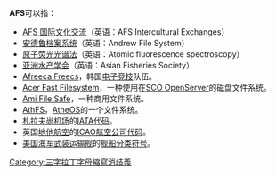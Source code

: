 '''AFS'''可以指：
* [[AFS_国际文化交流|AFS 国际文化交流]]（英语：AFS Intercultural Exchanges）
* [[安德鲁档案系统|安德鲁档案系统]]（英语：Andrew File System）
* [[原子荧光光谱法|原子荧光光谱法]]（英语：Atomic fluorescence spectroscopy）
* [[亚洲水产学会|亚洲水产学会]]（英语：Asian Fisheries Society）
* [[Afreeca_Freecs|Afreeca Freecs]]，韩国[[电子竞技|电子竞技]]队伍。
* [[Acer_Fast_Filesystem|Acer Fast Filesystem]]，一种使用在[[SCO_OpenServer|SCO OpenServer]]的磁盘文件系统。
* [[Ami_File_Safe|Ami File Safe]]，一种商用文件系统。
* [[AthFS|AthFS]]，[[AtheOS|AtheOS]]的一个文件系统。
* [[札拉夫尚机场|札拉夫尚机场]]的[[IATA代码|IATA代码]]。
* 英国[[地他航空|地他航空]]的[[ICAO航空公司代码|ICAO航空公司代码]]。
* [[美国海军|美国海军]][[武装运输舰|武装运输舰]]的[[美国海军通用舰船分类符号|舰船分类符号]]。
{{disambig}}

[[Category:三字拉丁字母縮寫消歧義|Category:三字拉丁字母縮寫消歧義]]